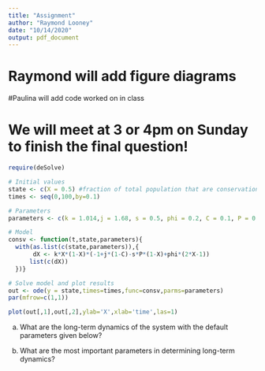 ```yaml
---
title: "Assignment"
author: "Raymond Looney"
date: "10/14/2020"
output: pdf_document
---
```


# Raymond will add figure diagrams

#Paulina will add code worked on in class

# We will meet at 3 or 4pm on Sunday to finish the final question!


``` r

require(deSolve)

# Initial values
state <- c(X = 0.5) #fraction of total population that are conservationists
times <- seq(0,100,by=0.1)

# Parameters
parameters <- c(k = 1.014,j = 1.68, s = 0.5, phi = 0.2, C = 0.1, P = 0.5)

# Model
consv <- function(t,state,parameters){
  with(as.list(c(state,parameters)),{
       dX <- k*X*(1-X)*(-1+j*(1-C)-s*P*(1-X)+phi*(2*X-1))
      list(c(dX))   
  })}

# Solve model and plot results 
out <- ode(y = state,times=times,func=consv,parms=parameters) 
par(mfrow=c(1,1))

plot(out[,1],out[,2],ylab='X',xlab='time',las=1)

```

(a) What are the long-term dynamics of the system with the default parameters given below?

(b) What are the most important parameters in determining long-term dynamics? 